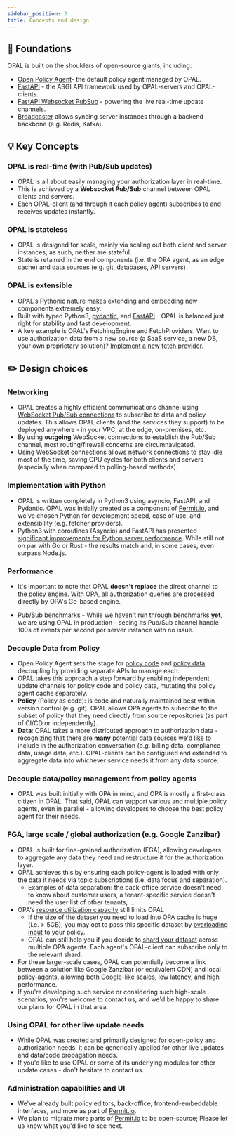 ```yaml
---
sidebar_position: 3
title: Concepts and design
---
```


## <a name="foundations"></a> 🗿 Foundations

OPAL is built on the shoulders of open-source giants, including:
- [Open Policy Agent](https://www.openpolicyagent.org/)- the default policy agent managed by OPAL.
- [FastAPI](https://github.com/tiangolo/fastapi) - the ASGI API framework used by OPAL-servers and OPAL-clients.
- [FastAPI Websocket PubSub](https://github.com/permitio/fastapi_websocket_pubsub) - powering the live real-time update channels.
- [Broadcaster](https://pypi.org/project/broadcaster/) allows syncing server instances through a backend backbone (e.g. Redis, Kafka).

## <a name="key-concepts"></a>💡 Key Concepts
### OPAL is real-time (with Pub/Sub updates)
- OPAL is all about easily managing your authorization layer in real-time.
- This is achieved by a **Websocket Pub/Sub** channel between OPAL clients and servers.
- Each OPAL-client (and through it each policy agent) subscribes to and receives updates instantly.

### OPAL is stateless
- OPAL is designed for scale, mainly via scaling out both client and server instances; as such, neither are stateful.
- State is retained in the end components (i.e. the OPA agent, as an edge cache) and data sources (e.g. git, databases, API servers)

### OPAL is extensible
- OPAL's Pythonic nature makes extending and embedding new components extremely easy.
- Built with typed Python3, [pydantic](https://github.com/samuelcolvin/pydantic), and [FastAPI](https://github.com/tiangolo/fastapi) - OPAL is balanced just right for stability and fast development.
- A key example is OPAL's FetchingEngine and FetchProviders.
Want to use authorization data from a new source (a SaaS service, a new DB, your own proprietary solution)? [Implement a new fetch provider](../docs/tutorials/extend_with_custom_data_fetcher.mdx).

## <a name="design"></a> ✏️ Design choices

### Networking
- OPAL creates a highly efficient communications channel using [WebSocket Pub/Sub connections](https://github.com/permitio/fastapi_websocket_pubsub) to subscribe to data and policy updates. This allows OPAL clients (and the services they support) to be deployed anywhere - in your VPC, at the edge, on-premises, etc.
- By using **outgoing** WebSocket connections to establish the Pub/Sub channel, most routing/firewall concerns are circumnavigated.
- Using WebSocket connections allows network connections to stay idle most of the time, saving CPU cycles for both clients and servers (especially when compared to polling-based methods).

### Implementation with Python
- OPAL is written completely in Python3 using asyncio, FastAPI, and Pydantic.
OPAL was initially created as a component of [Permit.io](https://www.permit.io), and we've chosen Python for development speed, ease of use, and extensibility (e.g. fetcher providers).
- Python3 with coroutines (Asyncio) and FastAPI has presented [significant improvements for Python server performance](https://www.techempower.com/benchmarks/#section=test&runid=7464e520-0dc2-473d-bd34-dbdfd7e85911&hw=ph&test=composite&a=2&f=zik0zj-qmx0qn-zhwum7-zijx1b-z8kflr-zik0zj-zik0zj-zijunz-zik0zj-zik0zj-zik0zj-1kv). 
While still not on par with Go or Rust - the results match and, in some cases, even surpass Node.js.

### Performance
- It's important to note that OPAL **doesn't replace** the direct channel to the policy engine. With OPA, all authorization queries are processed directly by OPA's Go-based engine.

- Pub/Sub benchmarks - While we haven't run through benchmarks **yet**, we are using OPAL in production - seeing its Pub/Sub channel handle 100s of events per second per server instance with no issue.

### Decouple Data from Policy
- Open Policy Agent sets the stage for [policy code](https://www.openpolicyagent.org/docs/latest/rest-api/#policy-api) and [policy data](https://www.openpolicyagent.org/docs/latest/rest-api/#data-api) decoupling by providing separate APIs to manage each.
- OPAL takes this approach a step forward by enabling independent update channels for policy code and policy data, mutating the policy agent cache separately.
- **Policy** (Policy as code): is code and naturally maintained best within version control (e.g. git). OPAL allows OPA agents to subscribe to the subset of policy that they need directly from source repositories (as part of CI/CD or independently).
- **Data**: OPAL takes a more distributed approach to authorization data - recognizing that there are **many** potential data sources we'd like to include in the authorization conversation (e.g. billing data, compliance data, usage data, etc.). 
OPAL-clients can be configured and extended to aggregate data into whichever service needs it from any data source.

### Decouple data/policy management from policy agents
- OPAL was built initially with OPA in mind, and OPA is mostly a first-class citizen in OPAL. That said, OPAL can support various and multiple policy agents, even in parallel - allowing developers to choose the best policy agent for their needs.

### <a name="large-scale-fga"></a> FGA, large scale / global authorization (e.g. Google Zanzibar)
- OPAL is built for fine-grained authorization (FGA), allowing developers to aggregate any data they need and restructure it for the authorization layer.
- OPAL achieves this by ensuring each policy-agent is loaded with only the data it needs via topic subscriptions (i.e. data focus and separation).
    - Examples of data separation: the back-office service doesn't need to know about customer users, a tenant-specific service doesn't need the user list of other tenants, ...
- OPA's [resource utilization capacity](https://www.openpolicyagent.org/docs/latest/policy-performance/#resource-utilization) still limits OPAL
    - If the size of the dataset you need to load into OPA cache is huge (i.e. > 5GB), you may opt to pass this specific dataset by [overloading input](https://www.openpolicyagent.org/docs/latest/external-data/#option-2-overload-input) to your policy.
    - OPAL can still help you if you decide to [shard your dataset](https://en.wikipedia.org/wiki/Shard_(database_architecture)) across multiple OPA agents. Each agent's OPAL-client can subscribe only to the relevant shard.
- For these larger-scale cases, OPAL can potentially become a link between a solution like Google Zanzibar (or equivalent CDN) and local policy-agents, allowing both Google-like scales, low latency, and high performance.
- If you're developing such service or considering such high-scale scenarios, you're welcome to contact us, and we'd be happy to share our plans for OPAL in that area.

### Using OPAL for other live update needs
- While OPAL was created and primarily designed for open-policy and authorization needs, it can be generically applied for other live updates and data/code propagation needs.
- If you'd like to use OPAL or some of its underlying modules for other update cases - don't hesitate to contact us.

### Administration capabilities and UI
- We've already built policy editors, back-office, frontend-embeddable interfaces, and more as part of [Permit.io](https://permit.io).
- We plan to migrate more parts of [Permit.io](https://permit.io) to be open-source; Please let us know what you'd like to see next.